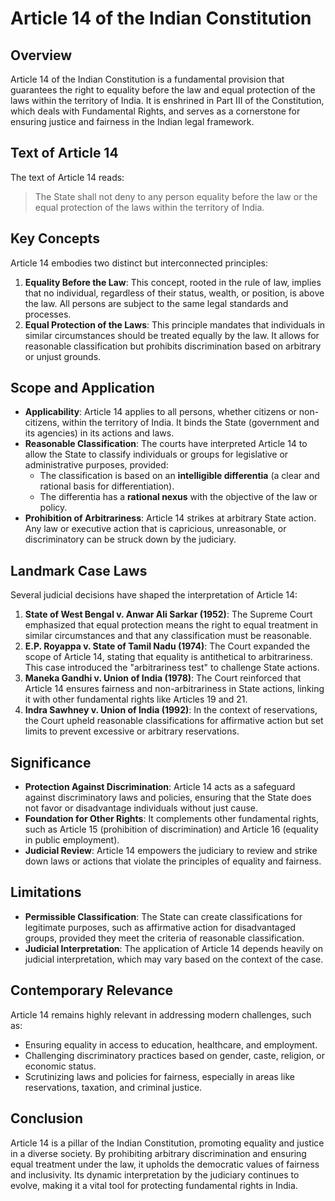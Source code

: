 
# Article 14 of the Indian Constitution

## Overview
Article 14 of the Indian Constitution is a fundamental provision that guarantees the right to equality before the law and equal protection of the laws within the territory of India. It is enshrined in Part III of the Constitution, which deals with Fundamental Rights, and serves as a cornerstone for ensuring justice and fairness in the Indian legal framework.

## Text of Article 14
The text of Article 14 reads:
> The State shall not deny to any person equality before the law or the equal protection of the laws within the territory of India.

## Key Concepts
Article 14 embodies two distinct but interconnected principles:
1. **Equality Before the Law**: This concept, rooted in the rule of law, implies that no individual, regardless of their status, wealth, or position, is above the law. All persons are subject to the same legal standards and processes.
2. **Equal Protection of the Laws**: This principle mandates that individuals in similar circumstances should be treated equally by the law. It allows for reasonable classification but prohibits discrimination based on arbitrary or unjust grounds.

## Scope and Application
- **Applicability**: Article 14 applies to all persons, whether citizens or non-citizens, within the territory of India. It binds the State (government and its agencies) in its actions and laws.
- **Reasonable Classification**: The courts have interpreted Article 14 to allow the State to classify individuals or groups for legislative or administrative purposes, provided:
  - The classification is based on an **intelligible differentia** (a clear and rational basis for differentiation).
  - The differentia has a **rational nexus** with the objective of the law or policy.
- **Prohibition of Arbitrariness**: Article 14 strikes at arbitrary State action. Any law or executive action that is capricious, unreasonable, or discriminatory can be struck down by the judiciary.

## Landmark Case Laws
Several judicial decisions have shaped the interpretation of Article 14:
1. **State of West Bengal v. Anwar Ali Sarkar (1952)**: The Supreme Court emphasized that equal protection means the right to equal treatment in similar circumstances and that any classification must be reasonable.
2. **E.P. Royappa v. State of Tamil Nadu (1974)**: The Court expanded the scope of Article 14, stating that equality is antithetical to arbitrariness. This case introduced the "arbitrariness test" to challenge State actions.
3. **Maneka Gandhi v. Union of India (1978)**: The Court reinforced that Article 14 ensures fairness and non-arbitrariness in State actions, linking it with other fundamental rights like Articles 19 and 21.
4. **Indra Sawhney v. Union of India (1992)**: In the context of reservations, the Court upheld reasonable classifications for affirmative action but set limits to prevent excessive or arbitrary reservations.

## Significance
- **Protection Against Discrimination**: Article 14 acts as a safeguard against discriminatory laws and policies, ensuring that the State does not favor or disadvantage individuals without just cause.
- **Foundation for Other Rights**: It complements other fundamental rights, such as Article 15 (prohibition of discrimination) and Article 16 (equality in public employment).
- **Judicial Review**: Article 14 empowers the judiciary to review and strike down laws or actions that violate the principles of equality and fairness.

## Limitations
- **Permissible Classification**: The State can create classifications for legitimate purposes, such as affirmative action for disadvantaged groups, provided they meet the criteria of reasonable classification.
- **Judicial Interpretation**: The application of Article 14 depends heavily on judicial interpretation, which may vary based on the context of the case.

## Contemporary Relevance
Article 14 remains highly relevant in addressing modern challenges, such as:
- Ensuring equality in access to education, healthcare, and employment.
- Challenging discriminatory practices based on gender, caste, religion, or economic status.
- Scrutinizing laws and policies for fairness, especially in areas like reservations, taxation, and criminal justice.

## Conclusion
Article 14 is a pillar of the Indian Constitution, promoting equality and justice in a diverse society. By prohibiting arbitrary discrimination and ensuring equal treatment under the law, it upholds the democratic values of fairness and inclusivity. Its dynamic interpretation by the judiciary continues to evolve, making it a vital tool for protecting fundamental rights in India.